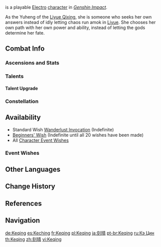 {{CharacterTabs}}
{{Character Infobox
|image            = <gallery>
Character Keqing Card.png|Card
Character Keqing Full Wish.png|Wish
Character Keqing In Game.png|In Game
</gallery>

<!--Playable Character Information-->
|type             = Playable
|rarity           = 5
|weapon           = Sword
|element          = Electro

<!--Character Information-->
|name             = Keqing
|birthday         = November 20th
|constellation    = Trulla Cementarii
|region           = Liyue
|affiliation      = Liyue Qixing
|dish             = Survival Grilled Fish
|obtain           = [[Wishes]]
|releaseDate      = 2020-09-28

<!--Titles-->
|title            = Driving Thunder
|title2           = Yuheng of the Liyue Qixing

<!--Voice Actors-->
|voiceEN          = [[imdb:nm7607995|Kayli Mills]]<ref name="Keqing EN/JP">Twitter: [https://twitter.com/GenshinImpact/status/1326358990100467712 EN & JP VA Announcement]</ref>
|voiceCN          = [https://zh.moegirl.org.cn/谢莹 Xie Ying ({{Lang|mini=1|zh=谢莹}})]<ref>Bilibili: [https://www.bilibili.com/video/av627091590/ Keqing Character Demo] (Video Description)</ref>
|voiceJP          = {{w|Eri Kitamura|Kitamura Eri ({{Lang|mini=1|ja=喜多村英梨}})}}<ref name="Keqing EN/JP" />
|voiceKR          = {{w|ko:이보희 (성우)|Lee Bo-hee ({{Lang|mini=1|ko=이보희}})}}<ref>Twitter: [https://twitter.com/genshinimpactkr/status/1326368882798497795 KR VA Announcement]</ref>
}}
{{Lang|'''Keqing'''|zh=刻晴|zh_rm=Kèqíng}} is a playable [[Electro]] [[character]] in ''[[Genshin Impact]]''.

As the Yuheng of the [[Liyue Qixing]], she is someone who seeks her own answers instead of idly letting chaos run amok in [[Liyue]]. She chooses her own path with her own power and ability, instead of letting the gods determine her fate.

==Combat Info==
===Ascensions and Stats===
{{Character Ascensions and Stats}}

===Talents===
{{Talent Table}}

====Talent Upgrade====
{{Talent Upgrade}}

===Constellation===
{{Constellation Table}}

==Availability==
*Standard Wish [[Wanderlust Invocation]] (Indefinite)
*[[Beginners' Wish]] (Indefinite until all 20 wishes have been made)
*All [[Character Event Wishes]]

===Event Wishes===
{{Featured}}

==Other Languages==
{{Other Languages|default_hidden = 1
|en      = Keqing
|zhs     = 刻晴
|zhs_rm  = Kèqíng
|zht     = 刻晴
|zht_rm  = Kèqíng
|ja      = {{Rubi|刻|こく|晴|せい}}
|ja_rm   = Kokusei
|ko      = {{tt|각청|刻晴}}
|ko_rm   = Gakcheong
|es      = Keching
|fr      = Keqing
|ru      = Кэ Цин
|th      = Keqing
|vi      = Keqing
|de      = Keqing
|id      = Keqing
|pt      = Keqing
}}

==Change History==
{{Change History|1.0}}

==References==
{{Reflist}}

==Navigation==
{{Character Navbox}}

[[de:Keqing]]
[[es:Keching]]
[[fr:Keqing]]
[[pl:Keqing]]
[[ja:刻晴]]
[[pt-br:Keqing]]
[[ru:Кэ Цин]]
[[th:Keqing]]
[[zh:刻晴]]
[[vi:Keqing]]